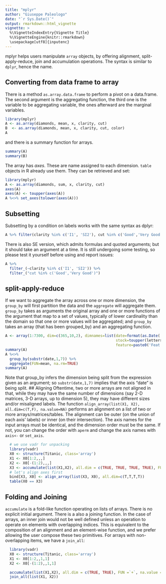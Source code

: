 ```yaml
---
title: "mplyr"
author: "Giuseppe Paleologo"
date: "`r Sys.Date()`"
output: rmarkdown::html_vignette
vignette: >
  %\VignetteIndexEntry{Vignette Title}
  %\VignetteEngine{knitr::rmarkdown}
  \usepackage[utf8]{inputenc}
---
```


mplyr helps users manipulate `array` objects, by offering alignment, split-apply-reduce, join and accumulation operations. The syntax is similar to `dplyr`, hence the name.

## Converting from data frame to array
There is a method `as.array.data.frame` to perform a pivot on a data.frame. The second argument is the aggregating function, the third one is the variable to be aggregating variable, the ones afterward are the marginal variables.  
```r
library(mplyr)
A <- as.array(diamonds, mean, x, clarity, cut)
B  <- as.array(diamonds, mean, x, clarity, cut, color)
A
```
and there is a summary function for arrays.
```r
summary(A)
summary(B)
```
The array has *axes*. These are name assigned to each dimension. `table` objects in R already use them. They can be retrieved and set:
```r
library(mplyr)
A <- as.array(diamonds, sum, x, clarity, cut)
axes(A)
axes(A) <- toupper(axes(A))
A %<>% set_axes(tolower(axes(A)))
```
## Subsetting
Subsetting by a condition on labels works with the same syntax as dplyr:
```r
A %>% filter(clarity %in% c('I1', 'SI2'), cut %in% c('Good','Very Good'))
```
There is also SE version, which admits formulas and quoted arguments; but it should take an argument at a time. It is still undergoing some testing, so please test it yourself before using and report issues:
```r
A %>% 
  filter_(~clarity %in% c('I1', 'SI2')) %>% 
  filter_("cut %in% c('Good','Very Good')")
```
## split-apply-reduce
If we want to aggregate the array across one or more dimension, the `group_by` will first partition the data and the `aggregate` will aggregate them. `group_by` takes as arguments the original array and one or more functions of the argument that map to a set of values, typically of lower cardinality than the domain so that one or more values will be aggregated; and `group_by` takes an array (that has been grouped_by) and an aggregating function.
```r
A <- array(1:7300, dim=c(365,10,2), dimnames=list(date=format(as.Date('1970-01-01')+1:365), 
                                                  stock=toupper(letters[1:10]),
                                                  feature=paste0('Feat',1:2)))  
summary(A)
A %<>% 
  group_by(substr(date,1,7)) %>%
  aggregate(FUN=mean, na.rm=TRUE)
summary(A)
```
Note that group_by infers the dimension being split from the expression given as an argument; so `substr(date,1,7)` implies that the axis "date" is being split.
## Aligning
Oftentime, two or more arrays are not aligned in that, while they may have the same number of dimensions (say 2-D matrices, 3-D arrays, up to dimension 5), they may have different sizes and/or misaligned labels. The function `align_array(list(X1, X2), all.dim=c(T,F), na.value=NA)` performs an alignment on a list of two or more arrays/matrices/tables. The alignment can be outer (on the union of each axis' labels) or inner (on their intersection). The axis names for the input arrays must be identical, and the dimension order must be the same. If not, you can change the order with `aperm` and change the axis names with `axis<-` or `set_axis`.
```r
  # we use vadr for unpacking
  library(vadr)
  X0 <- structure(Titanic, class='array')
  X1 <- X0[1:2,,,]
  X2 <- X0[-(1:2),,,]
  X3 <- accumulate(list(X1,X2), all.dim = c(TRUE, TRUE, TRUE, TRUE), FUN =`+`, na.value = 0)
  # let's align axes first
  bind[X3, X0] <- align_array(list(X3, X0), all.dim=c(T,T,T,T))
  table(X0 == X3)
```
## Folding and Joining
`accumulate` is a fold-like function operating on lists of arrays. There is no explicit initial argument.
There is a also a joining function. In the case of arrays, an inner join would not be well defined unless an operation to operate on elements with overlapping indices. This is equivalent to the composition of an alignment and an element-wise function, and we prefer allowing the user compose these two primitives. For arrays with non-overlapping items, we have a `join_all`:
```r
  library(vadr)
  X0 <- structure(Titanic, class='array')
  X1 <- X0[1:2,,1,1]
  X2 <- X0[-(1:2),,1,1]

  accumulate(list(X1,X2), all.dim = c(TRUE, TRUE), FUN =`+`, na.value = 0)
  join_all(list(X1, X2))
```
